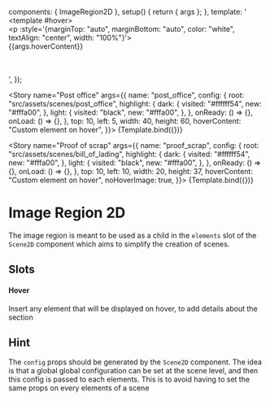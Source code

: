 
<Meta title="Scene/ImageRegion2D" component="{ImageRegion2D}" />

  components: { ImageRegion2D },
  setup() {
    return { args };
  },
  template: '<ImageRegion2D v-bind="args"> \
      <template #hover> \
        <p :style=\'{marginTop: "auto", marginBottom: "auto", color: "white", textAlign: "center", width: "100%"}\'> \
          {{args.hoverContent}} \
        </p> \
      </template> \
    </ImageRegion2D>',
});

<Story
  name="Post office"
  args={{
    name: "post_office",
    config: {
      root: "src/assets/scenes/post_office",
      highlight: {
        dark: {
          visited: "#ffffff54",
          new: "#fffa00",
        },
        light: {
          visited: "black",
          new: "#fffa00",
        },
      },
      onReady: () => {},
      onLoad: () => {},
    },
    top: 10,
    left: 5,
    width: 40,
    height: 60,
    hoverContent: "Custom element on hover",
  }}>
  {Template.bind({})}
</Story>


<Story
  name="Proof of scrap"
  args={{
    name: "proof_scrap",
    config: {
      root: "src/assets/scenes/bill_of_lading",
      highlight: {
        dark: {
          visited: "#ffffff54",
          new: "#fffa00",
        },
        light: {
          visited: "black",
          new: "#fffa00",
        },
      },
      onReady: () => {},
      onLoad: () => {},
    },
    top: 10,
    left: 10,
    width: 20,
    height: 37,
    hoverContent: "Custom element on hover",
    noHoverImage: true,
  }}>
  {Template.bind({})}
</Story>


# Image Region 2D

The image region is meant to be used as a child in the ``elements`` slot of the
``Scene2D`` component which aims to simplify the creation of scenes.

## Slots

#### Hover

Insert any element that will be displayed on hover, to add details about the section

## Hint

The ``config`` props should be generated by the ``Scene2D`` component. The idea is that
a global global configuration can be set at the scene level, and then this config is
passed to each elements. This is to avoid having to set the same props on every elements
of a scene
